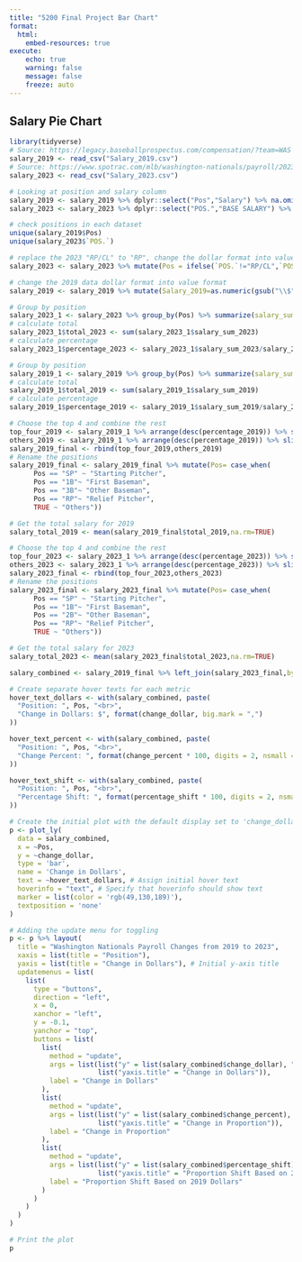 ```yaml
---
title: "5200 Final Project Bar Chart"
format:
  html:
    embed-resources: true
execute:
    echo: true
    warning: false
    message: false
    freeze: auto
---
```


## Salary Pie Chart

```r
library(tidyverse)
# Source: https://legacy.baseballprospectus.com/compensation/?team=WAS
salary_2019 <- read_csv("Salary_2019.csv")
# Source: https://www.spotrac.com/mlb/washington-nationals/payroll/2023/
salary_2023 <- read_csv("Salary_2023.csv")

# Looking at position and salary column
salary_2019 <- salary_2019 %>% dplyr::select("Pos","Salary") %>% na.omit()
salary_2023 <- salary_2023 %>% dplyr::select("POS.","BASE SALARY") %>% na.omit()

# check positions in each dataset
unique(salary_2019$Pos)
unique(salary_2023$`POS.`)

# replace the 2023 "RP/CL" to "RP", change the dollar format into value format
salary_2023 <- salary_2023 %>% mutate(Pos = ifelse(`POS.`!="RP/CL",`POS.`,"RP")) %>% mutate(Salary_2023=as.numeric(gsub("\\$", "", gsub(",", "", `BASE SALARY`))))  %>% dplyr::select(Pos, Salary_2023)

# change the 2019 data dollar format into value format
salary_2019 <- salary_2019 %>% mutate(Salary_2019=as.numeric(gsub("\\$", "", gsub(",", "", Salary))))

# Group by position
salary_2023_1 <- salary_2023 %>% group_by(Pos) %>% summarize(salary_sum_2023=sum(as.numeric(Salary_2023)))
# calculate total
salary_2023_1$total_2023 <- sum(salary_2023_1$salary_sum_2023)
# calculate percentage
salary_2023_1$percentage_2023 <- salary_2023_1$salary_sum_2023/salary_2023_1$total_2023

# Group by position
salary_2019_1 <- salary_2019 %>% group_by(Pos) %>% summarize(salary_sum_2019=sum(as.numeric(Salary_2019)))
# calculate total
salary_2019_1$total_2019 <- sum(salary_2019_1$salary_sum_2019)
# calculate percentage
salary_2019_1$percentage_2019 <- salary_2019_1$salary_sum_2019/salary_2019_1$total_2019
```

```r
# Choose the top 4 and combine the rest
top_four_2019 <- salary_2019_1 %>% arrange(desc(percentage_2019)) %>% slice(1:4)
others_2019 <- salary_2019_1 %>% arrange(desc(percentage_2019)) %>% slice(5:n()) %>% summarise(Pos = 'Others',salary_sum_2019 = sum(salary_sum_2019),total_2019 = first(total_2019), percentage_2019 = sum(percentage_2019))
salary_2019_final <- rbind(top_four_2019,others_2019)
# Rename the positions
salary_2019_final <- salary_2019_final %>% mutate(Pos= case_when(
      Pos == "SP" ~ "Starting Pitcher",
      Pos == "1B"~ "First Baseman",
      Pos == "3B"~ "Other Baseman",
      Pos == "RP"~ "Relief Pitcher",
      TRUE ~ "Others"))

# Get the total salary for 2019
salary_total_2019 <- mean(salary_2019_final$total_2019,na.rm=TRUE)

```

```r
# Choose the top 4 and combine the rest
top_four_2023 <- salary_2023_1 %>% arrange(desc(percentage_2023)) %>% slice(1:4)
others_2023 <- salary_2023_1 %>% arrange(desc(percentage_2023)) %>% slice(5:n()) %>% summarise(Pos = 'Others',salary_sum_2023 = sum(salary_sum_2023),total_2023 = first(total_2023), percentage_2023 = sum(percentage_2023))
salary_2023_final <- rbind(top_four_2023,others_2023)
# Rename the positions
salary_2023_final <- salary_2023_final %>% mutate(Pos= case_when(
      Pos == "SP" ~ "Starting Pitcher",
      Pos == "1B"~ "First Baseman",
      Pos == "2B"~ "Other Baseman",
      Pos == "RP"~ "Relief Pitcher",
      TRUE ~ "Others"))

# Get the total salary for 2023
salary_total_2023 <- mean(salary_2023_final$total_2023,na.rm=TRUE)
```


```r
salary_combined <- salary_2019_final %>% left_join(salary_2023_final,by='Pos') %>% mutate(change_percent = (percentage_2023-percentage_2019)) %>% mutate(change_dollar = salary_sum_2023- salary_sum_2019) %>% mutate(percentage_shift =change_dollar/salary_sum_2019) %>% dplyr::select("Pos","change_percent","change_dollar","percentage_shift")
```


```r
# Create separate hover texts for each metric
hover_text_dollars <- with(salary_combined, paste(
  "Position: ", Pos, "<br>",
  "Change in Dollars: $", format(change_dollar, big.mark = ",")
))

hover_text_percent <- with(salary_combined, paste(
  "Position: ", Pos, "<br>",
  "Change Percent: ", format(change_percent * 100, digits = 2, nsmall = 2), "%"
))

hover_text_shift <- with(salary_combined, paste(
  "Position: ", Pos, "<br>",
  "Percentage Shift: ", format(percentage_shift * 100, digits = 2, nsmall = 2), "%"
))

# Create the initial plot with the default display set to 'change_dollar'
p <- plot_ly(
  data = salary_combined, 
  x = ~Pos, 
  y = ~change_dollar, 
  type = 'bar', 
  name = 'Change in Dollars',
  text = ~hover_text_dollars, # Assign initial hover text
  hoverinfo = "text", # Specify that hoverinfo should show text
  marker = list(color = 'rgb(49,130,189)'),
  textposition = 'none'
)

# Adding the update menu for toggling
p <- p %>% layout(
  title = "Washington Nationals Payroll Changes from 2019 to 2023",
  xaxis = list(title = "Position"),
  yaxis = list(title = "Change in Dollars"), # Initial y-axis title
  updatemenus = list(
    list(
      type = "buttons",
      direction = "left",
      x = 0,
      xanchor = "left",
      y = -0.1,
      yanchor = "top",
      buttons = list(
        list(
          method = "update",
          args = list(list("y" = list(salary_combined$change_dollar), "text" = list(hover_text_dollars)), 
                      list("yaxis.title" = "Change in Dollars")),
          label = "Change in Dollars"
        ),
        list(
          method = "update",
          args = list(list("y" = list(salary_combined$change_percent), "text" = list(hover_text_percent)),
                      list("yaxis.title" = "Change in Proportion")),
          label = "Change in Proportion"
        ),
        list(
          method = "update",
          args = list(list("y" = list(salary_combined$percentage_shift), "text" = list(hover_text_shift)),
                      list("yaxis.title" = "Proportion Shift Based on 2019 Payroll")),
          label = "Proportion Shift Based on 2019 Dollars"
        )
      )
    )
  )
)

# Print the plot
p
```







